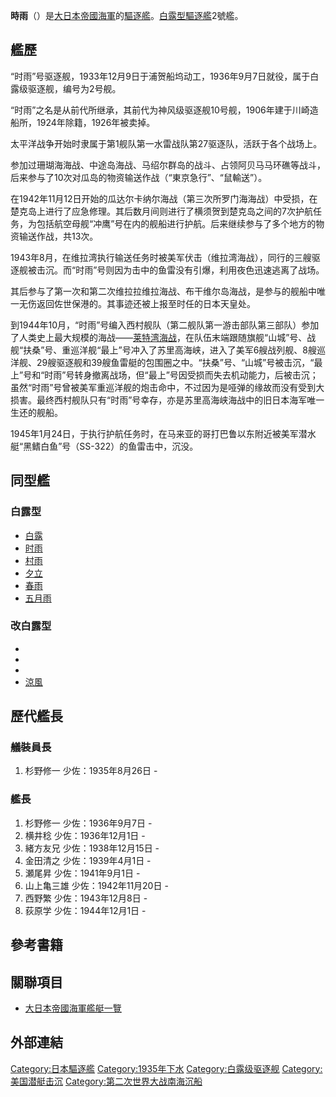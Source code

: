 {{Unreferenced|time=2016-11-29T07:55:40+00:00}}
{{軍艦模板
|名稱= {{lang|ja|時雨}} [[File:Naval_Ensign_of_Japan.svg|30px]]<br /> <small>{{lang|ja|しぐれ}}
|照片說明=
|圖片2=[[File:IJN_DD_Shigure_in_1939.jpg|250px]]
|照片說明2= 
|艦種= [[驅逐艦|驅逐艦]]
|擁有國= [[大日本帝國|大日本帝國]]
|艦級= [[白露型驅逐艦|白露型驅逐艦]]
|製造= 
|動工= 1933年12月9日
|下水= 1935年5月18日
|服役= 1936年9月7日
|退役= 
|結局= 1945年1月24日戰歿
|除籍= 1945年3月10日
|基準= 1,685噸
|滿載= 
|長度= 111米
|闊度= 9.9米
|吃水= 3.5米
|極速= 34節
|鍋爐=
|引擎=
|出力= 42,000匹
|續航= 4,000海浬（18節）
|乘員= 226人
|裝甲= 
|艦載機=  
|裝備= 50倍徑12.7cm連裝砲 2基4門<br />50倍徑12.7cm單裝砲 1基1門<br />40mm單裝機槍 2基<br />61cm 4連裝魚雷發射管 2基8門<br />(魚雷16枚)<br />爆雷投射機2基<br />爆雷×16
|}}

'''時雨'''（{{lang|ja|しぐれ}}）是[[大日本帝國海軍|大日本帝國海軍]]的[[驅逐艦|驅逐艦]]。[[白露型驅逐艦|白露型驅逐艦]]2號艦。

==艦歷==
“时雨”号驱逐舰，1933年12月9日于浦贺船坞动工，1936年9月7日就役，属于白露级驱逐舰，编号为2号舰。

“时雨”之名是从前代所继承，其前代为神风级驱逐舰10号舰，1906年建于川崎造船所，1924年除籍，1926年被卖掉。

太平洋战争开始时隶属于第1舰队第一水雷战队第27驱逐队，活跃于各个战场上。

参加过珊瑚海海战、中途岛海战、马绍尔群岛的战斗、占领阿贝马马环礁等战斗，后来参与了10次对瓜岛的物资输送作战（“東京急行”、“鼠輸送”）。

在1942年11月12日开始的瓜达尔卡纳尔海战（第三次所罗门海海战）中受损，在楚克岛上进行了应急修理。其后数月间则进行了横须贺到楚克岛之间的7次护航任务，为包括航空母舰“冲鹰”号在内的舰船进行护航。后来继续参与了多个地方的物资输送作战，共13次。

1943年8月，在维拉湾执行输送任务时被美军伏击（维拉湾海战），同行的三艘驱逐舰被击沉。而“时雨”号则因为击中的鱼雷没有引爆，利用夜色迅速逃离了战场。

其后参与了第一次和第二次维拉拉维拉海战、布干维尔岛海战，是参与的舰船中唯一无伤返回佐世保港的。其事迹还被上报至时任的日本天皇处。

到1944年10月，“时雨”号编入西村舰队（第二舰队第一游击部队第三部队）参加了人类史上最大规模的海战——[[莱特湾海战|莱特湾海战]]，在队伍末端跟随旗舰“山城”号、战舰“扶桑”号、重巡洋舰“最上”号冲入了苏里高海峡，进入了美军6艘战列舰、8艘巡洋舰、29艘驱逐舰和39艘鱼雷艇的包围圈之中。“扶桑”号、“山城”号被击沉，“最上”号和“时雨”号转身撤离战场，但“最上”号因受损而失去机动能力，后被击沉；虽然“时雨”号曾被美军重巡洋舰的炮击命中，不过因为是哑弹的缘故而没有受到大损害。最终西村舰队只有“时雨”号幸存，亦是苏里高海峡海战中的旧日本海军唯一生还的舰船。

1945年1月24日，于执行护航任务时，在马来亚的哥打巴鲁以东附近被美军潜水艇“黑鳍白鱼”号（SS-322）的鱼雷击中，沉没。

==同型艦==
===白露型===
* [[白露號驅逐艦|白露]]
*[[:時雨號驅逐艦|时雨]]
* [[村雨號驅逐艦|村雨]]
* [[夕立號驅逐艦|夕立]]
* [[春雨號驅逐艦|春雨]]
* [[五月雨號驅逐艦|五月雨]]
===改白露型===
* {{Link-ja|海風號驅逐艦 (白露型)|海風 (白露型駆逐艦)|海風}} 
* {{Link-ja|山風號驅逐艦 (白露型)|山風 (白露型駆逐艦)|山風}} 
* {{Link-ja|江風號驅逐艦 (白露型)|江風 (白露型駆逐艦)|江風}}
* [[涼風號驅逐艦|涼風]]

==歷代艦長==
===艤裝員長===
#杉野修一 少佐：1935年8月26日 -
===艦長===
#杉野修一 少佐：1936年9月7日 -
#横井稔 少佐：1936年12月1日 -
#緒方友兄 少佐：1938年12月15日 -
#金田清之 少佐：1939年4月1日 -
#瀬尾昇 少佐：1941年9月1日 -
#山上亀三雄 少佐：1942年11月20日 -
#西野繁 少佐：1943年12月8日 -
#荻原学 少佐：1944年12月1日 -

== 參考書籍 ==

== 關聯項目 ==
* [[大日本帝國海軍艦艇一覽|大日本帝國海軍艦艇一覽]]

== 外部連結 ==

{{白露型驅逐艦}}
{{DEFAULTSORT:Shigure}}
[[Category:日本驅逐艦|Category:日本驅逐艦]]
[[Category:1935年下水|Category:1935年下水]]
[[Category:白露级驱逐舰|Category:白露级驱逐舰]]
[[Category:美国潜艇击沉|Category:美国潜艇击沉]]
[[Category:第二次世界大战南海沉船|Category:第二次世界大战南海沉船]]